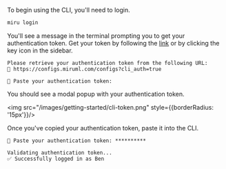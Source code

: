 To begin using the CLI, you'll need to login.

```bash
miru login
```

You'll see a message in the terminal prompting you to get your authentication token.
Get your token by following the [link](https://configs.miruml.com/configs?cli_auth=true) 
or by clicking the key icon in the sidebar.

```
Please retrieve your authentication token from the following URL:
🔗 https://configs.miruml.com/configs?cli_auth=true

🔑 Paste your authentication token:
```

You should see a modal popup with your authentication token.

<img src="/images/getting-started/cli-token.png" style={{borderRadius: '15px'}}/>

Once you've copied your authentication token, paste it into the CLI.

```
🔑 Paste your authentication token: **********

Validating authentication token...
✅ Successfully logged in as Ben
```